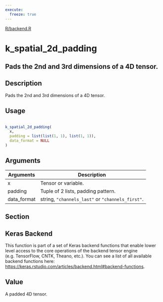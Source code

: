 ```yaml
---
execute:
  freeze: true
---
```


[R/backend.R](https://github.com/rstudio/keras//blob/main/R/backend.R#L2679) 

# k_spatial_2d_padding

## Pads the 2nd and 3rd dimensions of a 4D tensor.

## Description
 Pads the 2nd and 3rd dimensions of a 4D tensor. 


## Usage
```r
 
k_spatial_2d_padding( 
  x, 
  padding = list(list(1, 1), list(1, 1)), 
  data_format = NULL 
) 
```

## Arguments
|Arguments|Description|
|---|---|
| x | Tensor or variable. |
| padding | Tuple of 2 lists, padding pattern. |
| data_format | string, `"channels_last"` or `"channels_first"`. |


## Section

## Keras Backend

   This function is part of a set of Keras backend functions that enable lower level access to the core operations of the backend tensor engine (e.g. TensorFlow, CNTK, Theano, etc.).  You can see a list of all available backend functions here: [https://keras.rstudio.com/articles/backend.html#backend-functions](https://keras.rstudio.com/articles/backend.html#backend-functions). 

## Value
 A padded 4D tensor. 




